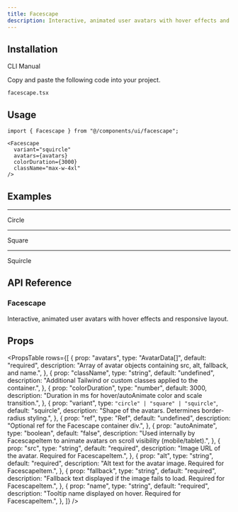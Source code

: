 ```yaml
---
title: Facescape
description: Interactive, animated user avatars with hover effects and responsive layout.
---
```


<ComponentPreview name="facescape-demo" className="" description="" />

## Installation

<Tabs defaultValue="cli" className="w-full">
  <TabsList>
    <TabsTrigger value="cli">CLI</TabsTrigger>
    <TabsTrigger value="manual">Manual</TabsTrigger>
  </TabsList>
  <TabsContent value="cli">
    <PkgOptions name="facescape" />
  </TabsContent>
  <TabsContent value="manual">
    <Steps>

<Step>Copy and paste the following code into your project.</Step>
<p>
  <code>facescape.tsx</code>
</p>
<ComponentSource name="facescape" />

</Steps>
  </TabsContent>
</Tabs>

## Usage

```tsx
import { Facescape } from "@/components/ui/facescape";
```

```tsx
<Facescape
  variant="squircle"
  avatars={avatars}
  colorDuration={3000}
  className="max-w-4xl"
/>
```

## Examples

---

<Step>Circle</Step>

<ComponentPreview
  name="facescapecircle-demo"
  className=""
  description=""
/>

---

<Step>Square</Step>

<ComponentPreview
  name="facescapesquare-demo"
  className=""
  description=""
/>

---

<Step>Squircle</Step>

<ComponentPreview
  name="facescapesquircle-demo"
  className=""
  description=""
/>

## API Reference

### Facescape

Interactive, animated user avatars with hover effects and responsive layout.

## Props

<PropsTable
  rows={[
    {
      prop: "avatars",
      type: "AvatarData[]",
      default: "required",
      description: "Array of avatar objects containing src, alt, fallback, and name.",
    },
    {
      prop: "className",
      type: "string",
      default: "undefined",
      description: "Additional Tailwind or custom classes applied to the container.",
    },
    {
      prop: "colorDuration",
      type: "number",
      default: 3000,
      description: "Duration in ms for hover/autoAnimate color and scale transition.",
    },
    {
      prop: "variant",
      type: `"circle" | "square" | "squircle"`,
      default: "squircle",
      description: "Shape of the avatars. Determines border-radius styling.",
    },
    {
      prop: "ref",
      type: "Ref<HTMLDivElement>",
      default: "undefined",
      description: "Optional ref for the Facescape container div.",
    },
    {
      prop: "autoAnimate",
      type: "boolean",
      default: "false",
      description: "Used internally by FacescapeItem to animate avatars on scroll visibility (mobile/tablet).",
    },
    {
      prop: "src",
      type: "string",
      default: "required",
      description: "Image URL of the avatar. Required for FacescapeItem.",
    },
    {
      prop: "alt",
      type: "string",
      default: "required",
      description: "Alt text for the avatar image. Required for FacescapeItem.",
    },
    {
      prop: "fallback",
      type: "string",
      default: "required",
      description: "Fallback text displayed if the image fails to load. Required for FacescapeItem.",
    },
    {
      prop: "name",
      type: "string",
      default: "required",
      description: "Tooltip name displayed on hover. Required for FacescapeItem.",
    },
  ]}
/>

